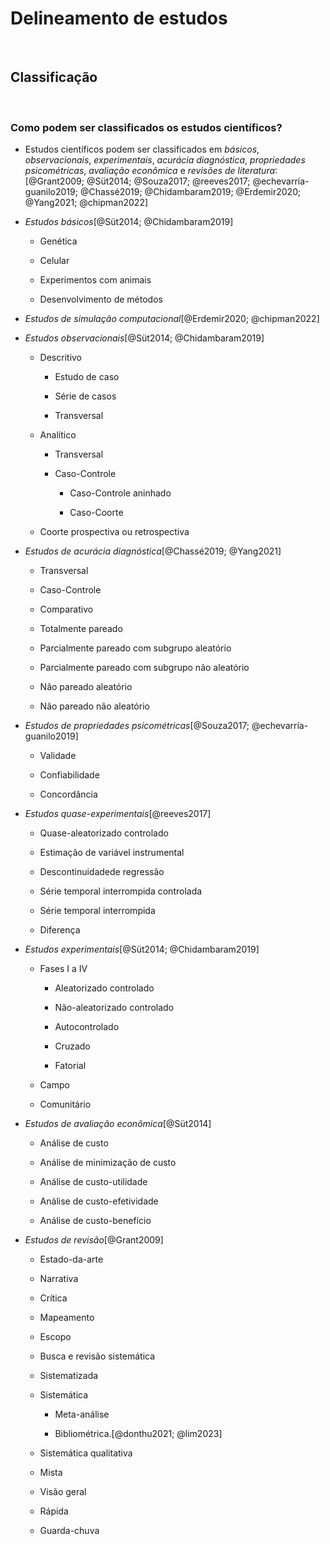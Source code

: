 # **Delineamento de estudos** {#delineamento-estudos}

<br>

## Classificação {#classificacao}

<br>

### Como podem ser classificados os estudos científicos?

-   Estudos científicos podem ser classificados em *básicos*, *observacionais*, *experimentais*, *acurácia diagnóstica*, *propriedades psicométricas*, *avaliação econômica* e *revisões de literatura*:[@Grant2009; @Süt2014; @Souza2017; @reeves2017; @echevarría-guanilo2019; @Chassé2019; @Chidambaram2019; @Erdemir2020; @Yang2021; @chipman2022]

-   *Estudos básicos*[@Süt2014; @Chidambaram2019]

    -   Genética

    -   Celular

    -   Experimentos com animais

    -   Desenvolvimento de métodos

-   *Estudos de simulação computacional*[@Erdemir2020; @chipman2022]

-   *Estudos observacionais*[@Süt2014; @Chidambaram2019]

    -   Descritivo

        -   Estudo de caso

        -   Série de casos

        -   Transversal

    -   Analítico

        -   Transversal

        -   Caso-Controle

            -   Caso-Controle aninhado

            -   Caso-Coorte

    -   Coorte prospectiva ou retrospectiva

-   *Estudos de acurácia diagnóstica*[@Chassé2019; @Yang2021]

    -   Transversal

    -   Caso-Controle

    -   Comparativo

    -   Totalmente pareado

    -   Parcialmente pareado com subgrupo aleatório

    -   Parcialmente pareado com subgrupo não aleatório

    -   Não pareado aleatório

    -   Não pareado não aleatório

-   *Estudos de propriedades psicométricas*[@Souza2017; @echevarría-guanilo2019]

    -   Validade

    -   Confiabilidade

    -   Concordância

-   *Estudos quase-experimentais*[@reeves2017]

    -   Quase-aleatorizado controlado

    -   Estimação de variável instrumental

    -   Descontinuidadede regressão

    -   Série temporal interrompida controlada

    -   Série temporal interrompida

    -   Diferença

-   *Estudos experimentais*[@Süt2014; @Chidambaram2019]

    -   Fases I a IV

        -   Aleatorizado controlado

        -   Não-aleatorizado controlado

        -   Autocontrolado

        -   Cruzado

        -   Fatorial

    -   Campo

    -   Comunitário

-   *Estudos de avaliação econômica*[@Süt2014]

    -   Análise de custo

    -   Análise de minimização de custo

    -   Análise de custo-utilidade

    -   Análise de custo-efetividade

    -   Análise de custo-benefício

-   *Estudos de revisão*[@Grant2009]

    -   Estado-da-arte

    -   Narrativa

    -   Crítica

    -   Mapeamento

    -   Escopo

    -   Busca e revisão sistemática

    -   Sistematizada

    -   Sistemática

        -   Meta-análise

        -   Bibliométrica.[@donthu2021; @lim2023]

    -   Sistemática qualitativa

    -   Mista

    -   Visão geral

    -   Rápida

    -   Guarda-chuva

<br>
